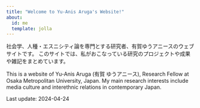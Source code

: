 ```yaml
---
title: "Welcome to Yu-Anis Aruga's Website!"
about:
  id: me
  template: jolla
---
```


:::{#me}

社会学、人種・エスニシティ論を専門とする研究者、有賀ゆうアニースのウェブサイトです。
このサイトでは、私がおこなっている研究のプロジェクトや成果や雑記をまとめています。

This is a website of Yu-Anis Aruga (有賀 ゆうアニース), Research Fellow at Osaka Metropolitan University, Japan. My main research interests include media culture and interethnic relations in contemporary Japan.

Last update: 2024-04-24
:::
